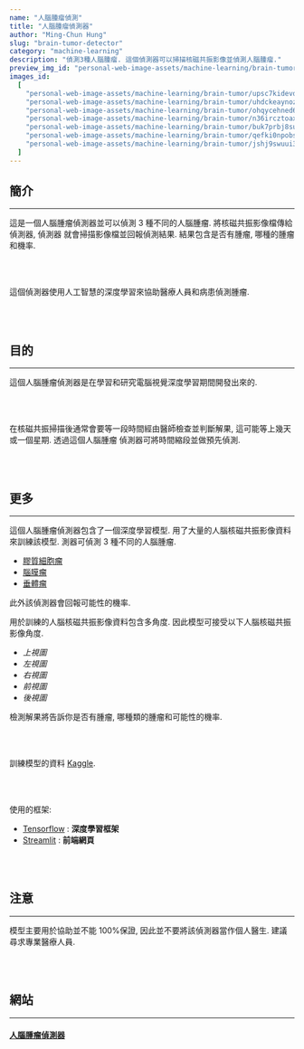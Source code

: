 ```yaml
---
name: "人腦腫瘤偵測"
title: "人腦腫瘤偵測器"
author: "Ming-Chun Hung"
slug: "brain-tumor-detector"
category: "machine-learning"
description: "偵測3種人腦腫瘤. 這個偵測器可以掃描核磁共振影像並偵測人腦腫瘤."
preview_img_id: "personal-web-image-assets/machine-learning/brain-tumor/upsc7kidevdwtoyhhast"
images_id:
  [
    "personal-web-image-assets/machine-learning/brain-tumor/upsc7kidevdwtoyhhast",
    "personal-web-image-assets/machine-learning/brain-tumor/uhdckeaynozqxu3jbftq",
    "personal-web-image-assets/machine-learning/brain-tumor/ohqycehned6xjr33u33o",
    "personal-web-image-assets/machine-learning/brain-tumor/n36ircztoaxbmiacdkmv",
    "personal-web-image-assets/machine-learning/brain-tumor/buk7prbj8sund2g58chi",
    "personal-web-image-assets/machine-learning/brain-tumor/qefki0npobs8q3sur28m",
    "personal-web-image-assets/machine-learning/brain-tumor/jshj9swuui3n36jhiczg",
  ]
---
```


## 簡介

---

這是一個人腦腫瘤偵測器並可以偵測 3 種不同的人腦腫瘤. 將核磁共振影像檔傳給偵測器, 偵測器
就會掃描影像檔並回報偵測結果. 結果包含是否有腫瘤, 哪種的腫瘤和機率.

<br />
<br />

這個偵測器使用人工智慧的深度學習來協助醫療人員和病患偵測腫瘤.

<br />
<br />

## 目的

---

這個人腦腫瘤偵測器是在學習和研究電腦視覺深度學習期間開發出來的.

<br />
<br />

在核磁共振掃描後通常會要等一段時間經由醫師檢查並判斷解果, 這可能等上幾天或一個星期. 透過這個人腦腫瘤
偵測器可將時間縮段並做預先偵測.

<br />
<br />

## 更多

---

這個人腦腫瘤偵測器包含了一個深度學習模型. 用了大量的人腦核磁共振影像資料來訓練該模型.
測器可偵測 3 種不同的人腦腫瘤.

- [膠質細胞瘤](https://zh.wikipedia.org/zh-tw/%E8%83%B6%E8%B4%A8%E6%AF%8D%E7%BB%86%E8%83%9E%E7%98%A4)
- [腦膜瘤](https://www.kmuh.org.tw/www/kmcj/data/9608/12.htm)
- [垂體瘤](https://zh.wikipedia.org/zh-tw/%E5%9E%82%E4%BD%93%E7%98%A4)

此外該偵測器會回報可能性的機率.

用於訓練的人腦核磁共振影像資料包含多角度. 因此模型可接受以下人腦核磁共振影像角度.

- _上視圖_
- _左視圖_
- _右視圖_
- _前視圖_
- _後視圖_

檢測解果將告訴你是否有腫瘤, 哪種類的腫瘤和可能性的機率.

<br />
<br />

訓練模型的資料
[Kaggle](https://www.kaggle.com/datasets/masoudnickparvar/brain-tumor-mri-dataset).

<br />
<br />

使用的框架:

- [Tensorflow](https://www.tensorflow.org/) : **深度學習框架**
- [Streamlit](https://streamlit.io/) : **前端網頁**

<br />
<br />

## 注意

---

模型主要用於協助並不能 100%保證, 因此並不要將該偵測器當作個人醫生.
建議尋求專業醫療人員.

<br />
<br />

## 網站

---

#### [人腦腫瘤偵測器](https://braintumordetectorapp.streamlit.app/)

<br />
<br />
